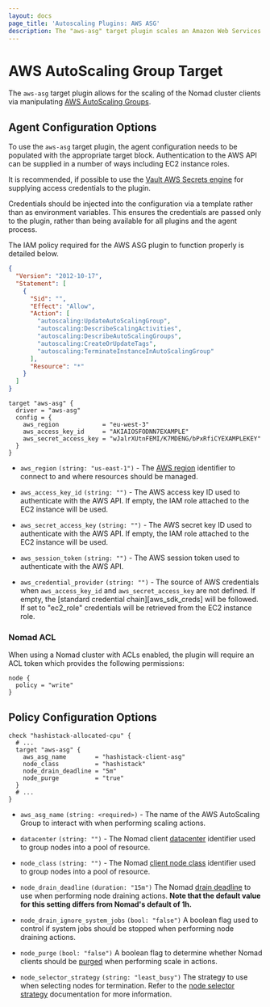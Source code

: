 ```yaml
---
layout: docs
page_title: 'Autoscaling Plugins: AWS ASG'
description: The "aws-asg" target plugin scales an Amazon Web Services Autoscaling Group.
---
```


# AWS AutoScaling Group Target

The `aws-asg` target plugin allows for the scaling of the Nomad cluster clients
via manipulating [AWS AutoScaling Groups][aws_autoscaling].

## Agent Configuration Options

To use the `aws-asg` target plugin, the agent configuration needs to be
populated with the appropriate target block. Authentication to the AWS API can
be supplied in a number of ways including EC2 instance roles.

It is recommended, if possible to use the [Vault AWS Secrets
engine][vault_aws_backend] for supplying access credentials to the plugin.

Credentials should be injected into the configuration via a template rather
than as environment variables. This ensures the credentials are passed only to
the plugin, rather than being available for all plugins and the agent process.

The IAM policy required for the AWS ASG plugin to function properly is detailed
below.

```json
{
  "Version": "2012-10-17",
  "Statement": [
    {
      "Sid": "",
      "Effect": "Allow",
      "Action": [
        "autoscaling:UpdateAutoScalingGroup",
        "autoscaling:DescribeScalingActivities",
        "autoscaling:DescribeAutoScalingGroups",
        "autoscaling:CreateOrUpdateTags",
        "autoscaling:TerminateInstanceInAutoScalingGroup"
      ],
      "Resource": "*"
    }
  ]
}
```

```hcl
target "aws-asg" {
  driver = "aws-asg"
  config = {
    aws_region            = "eu-west-3"
    aws_access_key_id     = "AKIAIOSFODNN7EXAMPLE"
    aws_secret_access_key = "wJalrXUtnFEMI/K7MDENG/bPxRfiCYEXAMPLEKEY"
  }
}
```

- `aws_region` `(string: "us-east-1")` - The [AWS region][aws_region] identifier
  to connect to and where resources should be managed.

- `aws_access_key_id` `(string: "")` - The AWS access key ID used to authenticate
  with the AWS API. If empty, the IAM role attached to the EC2 instance will be
  used.

- `aws_secret_access_key` `(string: "")` - The AWS secret key ID used to authenticate
  with the AWS API. If empty, the IAM role attached to the EC2 instance will be
  used.

- `aws_session_token` `(string: "")` - The AWS session token used to authenticate
  with the AWS API.

- `aws_credential_provider` `(string: "")` - The source of AWS credentials when
  `aws_access_key_id` and `aws_secret_access_key` are not defined. If empty,
  the [standard credential chain][aws_sdk_creds] will be followed. If set to
  "ec2_role" credentials will be retrieved from the EC2 instance role.

### Nomad ACL

When using a Nomad cluster with ACLs enabled, the plugin will require an ACL
token which provides the following permissions:

```hcl
node {
  policy = "write"
}
```

## Policy Configuration Options

```hcl
check "hashistack-allocated-cpu" {
  # ...
  target "aws-asg" {
    aws_asg_name        = "hashistack-client-asg"
    node_class          = "hashistack"
    node_drain_deadline = "5m"
    node_purge          = "true"
  }
  # ...
}
```

- `aws_asg_name` `(string: <required>)` - The name of the AWS AutoScaling Group to
  interact with when performing scaling actions.

- `datacenter` `(string: "")` - The Nomad client [datacenter][nomad_datacenter]
  identifier used to group nodes into a pool of resource.

- `node_class` `(string: "")` - The Nomad [client node class][nomad_node_class]
  identifier used to group nodes into a pool of resource.

- `node_drain_deadline` `(duration: "15m")` The Nomad [drain
  deadline][nomad_node_drain_deadline] to use when performing node draining
  actions. **Note that the default value for this setting differs from Nomad's
  default of 1h.**

- `node_drain_ignore_system_jobs` `(bool: "false")` A boolean flag used to
  control if system jobs should be stopped when performing node draining
  actions.

- `node_purge` `(bool: "false")` A boolean flag to determine whether Nomad
  clients should be [purged][nomad_node_purge] when performing scale in
  actions.

- `node_selector_strategy` `(string: "least_busy")` The strategy to use when
  selecting nodes for termination. Refer to the [node selector
  strategy][node_selector_strategy] documentation for more information.

[aws_autoscaling]: https://aws.amazon.com/autoscaling/
[aws_region]: https://aws.amazon.com/about-aws/global-infrastructure/regions_az/
[nomad_datacenter]: /nomad/docs/configuration#datacenter
[nomad_node_class]: /nomad/docs/configuration/client#node_class
[nomad_node_drain_deadline]: /nomad/api-docs/nodes#deadline
[nomad_node_purge]: /nomad/api-docs/nodes#purge-node
[node_selector_strategy]: /nomad/tools/autoscaling/internals/node-selector-strategy
[vault_aws_backend]: /vault/docs/secrets/aws
